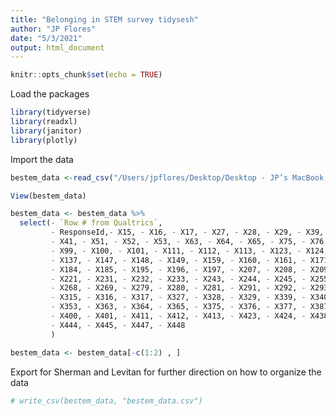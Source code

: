 ```yaml
---
title: "Belonging in STEM survey tidysesh"
author: "JP Flores"
date: "5/3/2021"
output: html_document
---
```


```r
knitr::opts_chunk$set(echo = TRUE)
```

Load the packages 
```r
library(tidyverse)
library(readxl)
library(janitor)
library(plotly)
```

Import the data
```r
bestem_data <-read_csv("/Users/jpflores/Desktop/Desktop - JP’s MacBook Pro/bestem/data through 5_30.xlsx - anonymizing the data.csv")

View(bestem_data)

bestem_data <- bestem_data %>% 
  select(- `Row # from Qualtrics`,
         - ResponseId,- X15, - X16, - X17, - X27, - X28, - X29, - X39, - X40,
         - X41, - X51, - X52, - X53, - X63, - X64, - X65, - X75, - X76, - X77, - X87, - X88, - X89,
         - X99, - X100, - X101, - X111, - X112, - X113, - X123, - X124, - X125, - X135, - X136,
         - X137, - X147, - X148, - X149, - X159, - X160, - X161, - X171, - X172, - X173, - X183,
         - X184, - X185, - X195, - X196, - X197, - X207, - X208, - X209, - X219, - X220,
         - X221, - X231, - X232, - X233, - X243, - X244, - X245, - X255, - X256, - X257,- X267,
         - X268, - X269, - X279, - X280, - X281, - X291, - X292, - X293, - X303, -X304, - X305,
         - X315, - X316, - X317, - X327, - X328, - X329, - X339, - X340, - X341, - X351, - X352,
         - X353, - X363, - X364, - X365, - X375, - X376, - X377, - X387, - X388, - X389, - X399,
         - X400, - X401, - X411, - X412, - X413, - X423, - X424, - X438, - X440, - X441, - X442, - X443, 
         - X444, - X445, - X447, - X448
         )

bestem_data <- bestem_data[-c(1:2) , ]
```

Export for Sherman and Levitan for further direction on how to organize the data 
```r
# write_csv(bestem_data, "bestem_data.csv")
```


